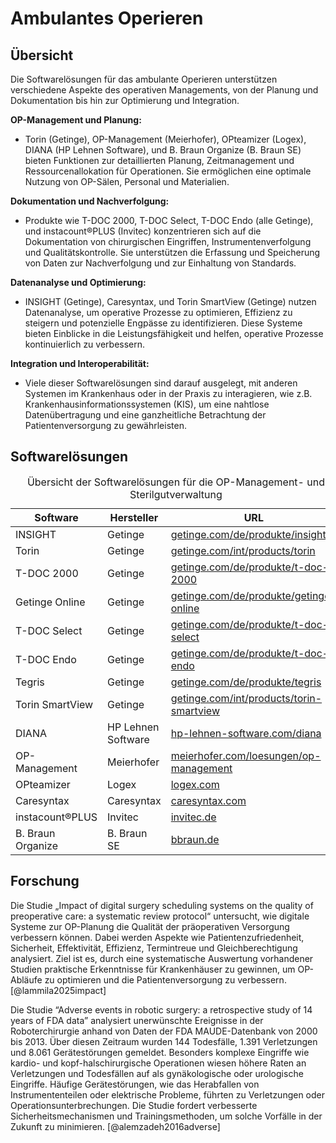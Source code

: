 # Ambulantes Operieren

## Übersicht

Die Softwarelösungen für das ambulante Operieren unterstützen verschiedene Aspekte des operativen Managements, von der Planung und Dokumentation bis hin zur Optimierung und Integration. 

**OP-Management und Planung:**

- Torin (Getinge), OP-Management (Meierhofer), OPteamizer (Logex), DIANA (HP Lehnen Software), und B. Braun Organize (B. Braun SE) bieten Funktionen zur detaillierten Planung, Zeitmanagement und Ressourcenallokation für Operationen. Sie ermöglichen eine optimale Nutzung von OP-Sälen, Personal und Materialien.

**Dokumentation und Nachverfolgung:**

- Produkte wie T-DOC 2000, T-DOC Select, T-DOC Endo (alle Getinge), und instacount®PLUS (Invitec) konzentrieren sich auf die Dokumentation von chirurgischen Eingriffen, Instrumentenverfolgung und Qualitätskontrolle. Sie unterstützen die Erfassung und Speicherung von Daten zur Nachverfolgung und zur Einhaltung von Standards.

**Datenanalyse und Optimierung:**

- INSIGHT (Getinge), Caresyntax, und Torin SmartView (Getinge) nutzen Datenanalyse, um operative Prozesse zu optimieren, Effizienz zu steigern und potenzielle Engpässe zu identifizieren. Diese Systeme bieten Einblicke in die Leistungsfähigkeit und helfen, operative Prozesse kontinuierlich zu verbessern.

**Integration und Interoperabilität:**

- Viele dieser Softwarelösungen sind darauf ausgelegt, mit anderen Systemen im Krankenhaus oder in der Praxis zu interagieren, wie z.B. Krankenhausinformationssystemen (KIS), um eine nahtlose Datenübertragung und eine ganzheitliche Betrachtung der Patientenversorgung zu gewährleisten.

## Softwarelösungen

| **Software**             | **Hersteller**          | **URL**                                                    |
|---------------------------|-------------------------|------------------------------------------------------------|
| INSIGHT                  | Getinge                | [getinge.com/de/produkte/insight](https://www.getinge.com/de/produkte/insight/)       |
| Torin                    | Getinge                | [getinge.com/int/products/torin](https://www.getinge.com/int/products/torin/)        |
| T-DOC 2000               | Getinge                | [getinge.com/de/produkte/t-doc-2000](https://www.getinge.com/de/produkte/t-doc-2000/)    |
| Getinge Online           | Getinge                | [getinge.com/de/produkte/getinge-online](https://www.getinge.com/de/produkte/getinge-online/)|
| T-DOC Select             | Getinge                | [getinge.com/de/produkte/t-doc-select](https://www.getinge.com/de/produkte/t-doc-select/)  |
| T-DOC Endo               | Getinge                | [getinge.com/de/produkte/t-doc-endo](https://www.getinge.com/de/produkte/t-doc-endo/)    |
| Tegris                   | Getinge                | [getinge.com/de/produkte/tegris](https://www.getinge.com/de/produkte/tegris/)        |
| Torin SmartView          | Getinge                | [getinge.com/int/products/torin-smartview](https://www.getinge.com/int/products/torin-smartview/)|
| DIANA                    | HP Lehnen Software     | [hp-lehnen-software.com/diana](https://www.hp-lehnen-software.com/diana)           |
| OP-Management            | Meierhofer             | [meierhofer.com/loesungen/op-management](https://www.meierhofer.com/loesungen/op-management/)|
| OPteamizer               | Logex                  | [logex.com](https://logex.com/de/losungen/financial-analytics/opteamizer/)|
| Caresyntax               | Caresyntax             | [caresyntax.com](https://caresyntax.com/)                           |
| instacount®PLUS          | Invitec                | [invitec.de](https://invitec.de/)                                  |
| B. Braun Organize | B. Braun SE | [bbraun.de](https://www.bbraun.de/de/produkte-und-loesungen/loesungen/ambulantes-operieren/it-fuer-warenwirtschaft.html) |

: Übersicht der Softwarelösungen für die OP-Management- und Sterilgutverwaltung

## Forschung

Die Studie „Impact of digital surgery scheduling systems on the quality of preoperative care: a systematic review protocol“ untersucht, wie digitale Systeme zur OP-Planung die Qualität der präoperativen Versorgung verbessern können. Dabei werden Aspekte wie Patientenzufriedenheit, Sicherheit, Effektivität, Effizienz, Termintreue und Gleichberechtigung analysiert. Ziel ist es, durch eine systematische Auswertung vorhandener Studien praktische Erkenntnisse für Krankenhäuser zu gewinnen, um OP-Abläufe zu optimieren und die Patientenversorgung zu verbessern. [@lammila2025impact]

Die Studie "Adverse events in robotic surgery: a retrospective study of 14 years of FDA data" analysiert unerwünschte Ereignisse in der Roboterchirurgie anhand von Daten der FDA MAUDE-Datenbank von 2000 bis 2013. Über diesen Zeitraum wurden 144 Todesfälle, 1.391 Verletzungen und 8.061 Gerätestörungen gemeldet. Besonders komplexe Eingriffe wie kardio- und kopf-halschirurgische Operationen wiesen höhere Raten an Verletzungen und Todesfällen auf als gynäkologische oder urologische Eingriffe. Häufige Gerätestörungen, wie das Herabfallen von Instrumententeilen oder elektrische Probleme, führten zu Verletzungen oder Operationsunterbrechungen. Die Studie fordert verbesserte Sicherheitsmechanismen und Trainingsmethoden, um solche Vorfälle in der Zukunft zu minimieren. [@alemzadeh2016adverse]
